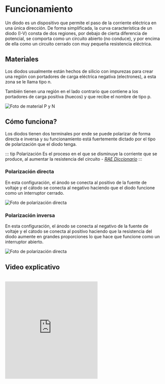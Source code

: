 # Funcionamiento

Un diodo es un dispositivo que permite el paso de la corriente eléctrica en una única dirección. De forma simplificada, la curva característica de un diodo (I-V) consta de dos regiones, por debajo de cierta diferencia de potencial, se comporta como un circuito abierto (no conduce), y por encima de ella como un circuito cerrado con muy pequeña resistencia eléctrica.

## Materiales

Los diodos usualmente están hechos de silicio con impurezas para crear una región con portadores de carga eléctrica negativa (electrones), a esta zona se le llama tipo n.

También tienen una región en el lado contrario que contiene a los portadores de carga positiva (huecos) y que recibe el nombre de tipo p.

![Foto de material P y N](/images/funcionamiento/material_diodo.jpg)

## Cómo funciona?

Los diodos tienen dos terminales por ende se puede polarizar de forma directa e inversa y su funcionamiento está fuertemente dictado por el tipo de polarización que el diodo tenga.

::: tip Polarización
Es el proceso en el que se disminuye la corriente que se produce, al aumentar la resistencia del circuito - [*RAE Diccionario*](https://dle.rae.es/polarizar?m=form)
:::

### Polarización directa

En esta configuración, el ánodo se conecta al positivo de la fuente de voltaje y el cátodo se conecta al negativo haciendo que el diodo funcione como un interruptor cerrado.

![Foto de polarización directa](/images/funcionamiento/polarizacion_directa.jpg)

### Polarización inversa

En esta configuración, el ánodo se conecta al negativo de la fuente de voltaje y el cátodo se conecta al positivo haciendo que la resistencia del diodo aumente en grandes proporciones lo que hace que funcione como un interruptor abierto.

![Foto de polarización directa](/images/funcionamiento/polarizacion_inversa.jpg)

## Video explicativo

<br />
<iframe height="315" src="https://www.youtube.com/embed/oB-Q89PiuKE" frameborder="0" allow="accelerometer; autoplay; clipboard-write; encrypted-media; gyroscope; picture-in-picture" allowfullscreen></iframe>
